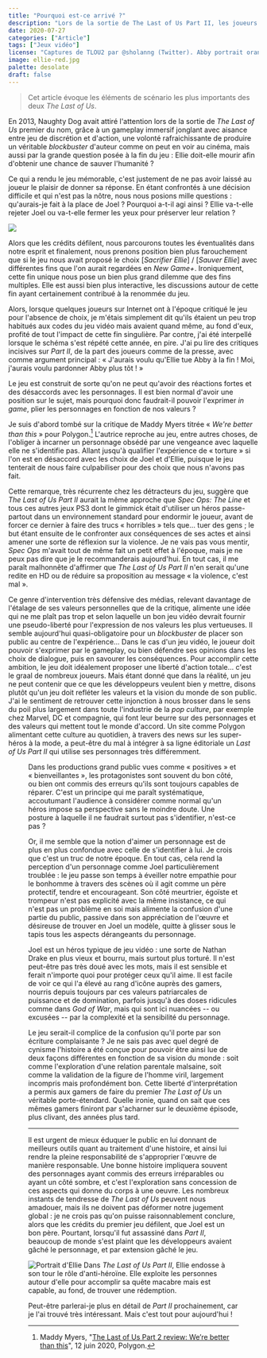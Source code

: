 ```yaml
---
title: "Pourquoi est-ce arrivé ?"
description: "Lors de la sortie de The Last of Us Part II, les joueurs autrefois fidèles se sont retournés contre l'équipe de développement dans une violente campagne de harcèlement. Ce comportement puise-t-il ses racines dans la philosophie du premier jeu ?"
date: 2020-07-27
categories: ["Article"]
tags: ["Jeux vidéo"]
license: "Captures de TLOU2 par @sholanng (Twitter). Abby portrait orange par u/hehnl. Vérifier aussi @mawharr @NotTheBadTrump @johnsweeney2147"
image: ellie-red.jpg
palette: desolate
draft: false
---
```


> Cet article évoque les éléments de scénario les plus importants des deux _The Last of Us_.

En 2013, Naughty Dog avait attiré l'attention lors de la sortie de _The Last of Us_ premier du nom, grâce à un gameplay immersif jonglant avec aisance entre jeu de discrétion et d'action, une volonté rafraichissante de produire un véritable _blockbuster_ d'auteur comme on peut en voir au cinéma, mais aussi par la grande question posée à la fin du jeu : Ellie doit-elle mourir afin d'obtenir une chance de sauver l'humanité ?

Ce qui a rendu le jeu mémorable, c'est justement de ne pas avoir laissé au joueur le plaisir de donner sa réponse. En étant confrontés à une décision difficile et qui n'est pas la nôtre, nous nous posions mille questions : qu'aurais-je fait à la place de Joel ? Pourquoi a-t-il agi ainsi ? Ellie va-t-elle rejeter Joel ou va-t-elle fermer les yeux pour préserver leur relation ?

![](fin.jpg)

Alors que les crédits défilent, nous parcourons toutes les éventualités dans notre esprit et finalement, nous prenons position bien plus farouchement que si le jeu nous avait proposé le choix [*Sacrifier Ellie*] / [*Sauver Ellie*] avec différentes fins que l'on aurait regardées en _New Game+_. Ironiquement, cette fin unique nous pose un bien plus grand dilemme que des fins multiples. Elle est aussi bien plus interactive, les discussions autour de cette fin ayant certainement contribué à la renommée du jeu.

Alors, lorsque quelques joueurs sur Internet ont à l'époque critiqué le jeu pour l'absence de choix, je m'étais simplement dit qu'ils étaient un peu trop habitués aux codes du jeu vidéo mais avaient quand même, au fond d'eux, profité de tout l'impact de cette fin singulière. Par contre, j'ai été interpellé lorsque le schéma s'est répété cette année, en pire. J'ai pu lire des critiques incisives sur _Part II_, de la part des joueurs comme de la presse, avec comme argument principal : « J'aurais voulu qu'Ellie tue Abby à la fin ! Moi, j'aurais voulu pardonner Abby plus tôt ! »

Le jeu est construit de sorte qu'on ne peut qu'avoir des réactions fortes et des désaccords avec les personnages. Il est bien normal d'avoir une position sur le sujet, mais pourquoi donc faudrait-il pouvoir l'exprimer _in game_, plier les personnages en fonction de nos valeurs ?

Je suis d'abord tombé sur la critique de Maddy Myers titrée « *We're better than this* » pour Polygon.[^Polygon] L'autrice reproche au jeu, entre autres choses, de l'obliger à incarner un personnage obsédé par une vengeance avec laquelle elle ne s'identifie pas. Allant jusqu'à qualifier l'expérience de « torture » si l'on est en désaccord avec les choix de Joel et d'Ellie, puisque le jeu tenterait de nous faire culpabiliser pour des choix que nous n'avons pas fait.

[^Polygon]: Maddy Myers, "[The Last of Us Part 2 review: We’re better than this](https://www.polygon.com/reviews/2020/6/12/21288535/the-last-of-us-part-2-review-ps4-naughty-dog-ellie-joel-violence)", 12 juin 2020, Polygon.

Cette remarque, très récurrente chez les détracteurs du jeu, suggère que _The Last of Us Part II_ aurait la même approche que _Spec Ops: The Line_ et tous ces autres jeux PS3 dont le gimmick était d'utiliser un héros passe-partout dans un environnement standard pour endormir le joueur, avant de forcer ce dernier à faire des trucs « horribles » tels que... tuer des gens ; le but étant ensuite de le confronter aux conséquences de ses actes et ainsi amener une sorte de réflexion sur la violence. Je ne vais pas vous mentir, _Spec Ops_ m'avait tout de même fait un petit effet à l'époque, mais je ne peux pas dire que je le recommanderais aujourd'hui. En tout cas, il me paraît malhonnête d'affirmer que _The Last of Us Part II_ n'en serait qu'une redite en HD ou de réduire sa proposition au message « la violence, c'est mal ».

Ce genre d'intervention très défensive des médias, relevant davantage de l'étalage de ses valeurs personnelles que de la critique, alimente une idée qui ne me plaît pas trop et selon laquelle un bon jeu vidéo devrait fournir une pseudo-liberté pour l'expression de nos valeurs les plus vertueuses. Il semble aujourd'hui quasi-obligatoire pour un _blockbuster_ de placer son public au centre de l'expérience... Dans le cas d'un jeu vidéo, le joueur doit pouvoir s'exprimer par le gameplay, ou bien défendre ses opinions dans les choix de dialogue, puis en savourer les conséquences. Pour accomplir cette ambition, le jeu doit idéalement proposer une liberté d'action totale... c'est le graal de nombreux joueurs. Mais étant donné que dans la réalité, un jeu ne peut contenir que ce que les développeurs veulent bien y mettre, disons plutôt qu'un jeu doit refléter les valeurs et la vision du monde de son public. J'ai le sentiment de retrouver cette injonction à nous brosser dans le sens du poil plus largement dans toute l'industrie de la _pop culture_, par exemple chez Marvel, DC et compagnie, qui font leur beurre sur des personnages et des valeurs qui mettent tout le monde d'accord. Un site comme Polygon alimentant cette culture au quotidien, à travers des news sur les super-héros à la mode, a peut-être du mal à intégrer à sa ligne éditoriale un _Last of Us Part II_ qui utilise ses personnages très différemment.

<Figure
	src="batman.png"
	caption="L'argument de vente principal du film *Batman: Death in the Family* est que l'on peut y choisir si Robin meurt, en écho au comic d'origine de 1988 où les lecteurs avaient voté la mort du personnage par téléphone."
/>

Dans les productions grand public vues comme « positives » et « bienveillantes », les protagonistes sont souvent du bon côté, ou bien ont commis des erreurs qu'ils sont toujours capables de réparer. C'est un principe qui me paraît systématique, accoutumant l'audience à considérer comme normal qu'un héros impose sa perspective sans le moindre doute. Une posture à laquelle il ne faudrait surtout pas s'identifier, n'est-ce pas ?

Or, il me semble que la notion d'aimer un personnage est de plus en plus confondue avec celle de s'identifier à lui. Je crois que c'est un truc de notre époque. En tout cas, cela rend la perception d'un personnage comme Joel particulièrement troublée : le jeu passe son temps à éveiller notre empathie pour le bonhomme à travers des scènes où il agit comme un père protectif, tendre et encourageant. Son côté meurtrier, égoïste et trompeur n'est pas explicité avec la même insistance, ce qui n'est pas un problème en soi mais alimente la confusion d'une partie du public, passive dans son appréciation de l'œuvre et désireuse de trouver en Joel un modèle, quitte à glisser sous le tapis tous les aspects dérangeants du personnage.

Joel est un héros typique de jeu vidéo : une sorte de Nathan Drake en plus vieux et bourru, mais surtout plus torturé. Il n'est peut-être pas très doué avec les mots, mais il est sensible et ferait n'importe quoi pour protéger ceux qu'il aime. Il est facile de voir ce qui l'a élevé au rang d'icône auprès des gamers, nourris depuis toujours par ces valeurs patriarcales de puissance et de domination, parfois jusqu'à des doses ridicules comme dans _God of War_, mais qui sont ici nuancées -- ou excusées -- par la complexité et la sensibilité du personnage.

Le jeu serait-il complice de la confusion qu'il porte par son écriture complaisante ? Je ne sais pas avec quel degré de cynisme l'histoire a été conçue pour pouvoir être ainsi lue de deux façons différentes en fonction de sa vision du monde : soit comme l'exploration d'une relation parentale malsaine, soit comme la validation de la figure de l'homme viril, largement incompris mais profondément bon. Cette liberté d'interprétation a permis aux gamers de faire du premier _The Last of Us_ un véritable porte-étendard. Quelle ironie, quand on sait que ces mêmes gamers finiront par s'acharner sur le deuxième épisode, plus clivant, des années plus tard.

---

Il est urgent de mieux éduquer le public en lui donnant de meilleurs outils quant au traitement d'une histoire, et ainsi lui rendre la pleine responsabilité de s'approprier l'œuvre de manière responsable. Une bonne histoire impliquera souvent des personnages ayant commis des erreurs irréparables ou ayant un côté sombre, et c'est l'exploration sans concession de ces aspects qui donne du corps à une oeuvre. Les nombreux instants de tendresse de _The Last of Us_ peuvent nous amadouer, mais ils ne doivent pas déformer notre jugement global : je ne crois pas qu'on puisse raisonnablement conclure, alors que les crédits du premier jeu défilent, que Joel est un bon père. Pourtant, lorsqu'il fut assassiné dans _Part II_, beaucoup de monde s'est plaint que les développeurs avaient gâché le personnage, et par extension gâché le jeu.

![Portrait d'Ellie](ellie.png)
Dans _The Last of Us Part II_, Ellie endosse à son tour le rôle d'anti-héroïne. Elle exploite les personnes autour d'elle pour accomplir sa quête macabre mais est capable, au fond, de trouver une rédemption.

Peut-être parlerai-je plus en détail de _Part II_ prochainement, car je l'ai trouvé très intéressant. Mais c'est tout pour aujourd'hui !
